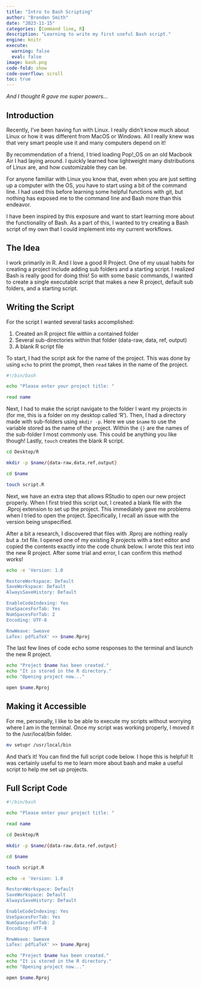 ```yaml
---
title: "Intro to Bash Scripting"
author: "Brenden Smith"
date: "2023-11-15"
categories: [Command line, R]
description: "Learning to write my first useful Bash script."
engine: knitr
execute: 
  warning: false
  eval: false
image: bash.png
code-fold: show
code-overflow: scroll
toc: true
---
```


*And I thought R gave me super powers...*

## Introduction

Recently, I've been having fun with Linux. I really didn't know much about Linux or how it was different from MacOS or Windows. All I really knew was that very smart people use it and many computers depend on it!

By recommendation of a friend, I tried loading Pop!\_OS on an old Macbook Air I had laying around. I quickly learned how lightweight many distributions of Linux are, and how customizable they can be.

For anyone familiar with Linux you know that, even when you are just setting up a computer with the OS, you have to start using a bit of the command line. I had used this before learning some helpful functions with git, but nothing has exposed me to the command line and Bash more than this endeavor.

I have been inspired by this exposure and want to start learning more about the functionality of Bash. As a part of this, I wanted to try creating a Bash script of my own that I could implement into my current workflows.

## The Idea

I work primarily in R. And I love a good R Project. One of my usual habits for creating a project include adding sub folders and a starting script. I realized Bash is really good for doing this! So with some basic commands, I wanted to create a single executable script that makes a new R project, default sub folders, and a starting script.

## Writing the Script

For the script I wanted several tasks accomplished:

1.  Created an R project file within a contained folder
2.  Several sub-directories within that folder (data-raw, data, ref, output)
3.  A blank R script file

To start, I had the script ask for the name of the project. This was done by using `echo` to print the prompt, then `read` takes in the name of the project.

```zsh
#!/bin/bash

echo "Please enter your project title: "

read name
```

Next, I had to make the script navigate to the folder I want my projects in (for me, this is a folder on my desktop called 'R'). Then, I had a directory made with sub-folders using `mkdir -p`. Here we use `$name` to use the variable stored as the name of the project. Within the `{}` are the names of the sub-folder I most commonly use. This could be anything you like though! Lastly, `touch` creates the blank R script.

```zsh
cd Desktop/R

mkdir -p $name/{data-raw,data,ref,output}

cd $name

touch script.R
```

Next, we have an extra step that allows RStudio to open our new project properly. When I first tried this script out, I created a blank file with the .Rproj extension to set up the project. This immediately gave me problems when I tried to open the project. Specifically, I recall an issue with the version being unspecified.

After a bit a research, I discovered that files with .Rproj are nothing really but a .txt file. I opened one of my existing R projects with a text editor and copied the contents exactly into the code chunk below. I wrote this text into the new R project. After some trial and error, I can confirm this method works!

```zsh

echo -e 'Version: 1.0

RestoreWorkspace: Default
SaveWorkspace: Default
AlwaysSaveHistory: Default

EnableCodeIndexing: Yes
UseSpacesForTab: Yes
NumSpacesForTab: 2
Encoding: UTF-8

RnwWeave: Sweave
LaTex: pdfLaTeX' >> $name.Rproj
```

The last few lines of code echo some responses to the terminal and launch the new R project.

```zsh
echo "Project $name has been created."
echo "It is stored in the R directory."
echo "Opening project now..."

open $name.Rproj
```

## Making it Accessible

For me, personally, I like to be able to execute my scripts without worrying where I am in the terminal. Once my script was working properly, I moved it to the /usr/local/bin folder.

```zsh
mv setupr /usr/local/bin
```

And that's it! You can find the full script code below. I hope this is helpful! It was certainly useful to me to learn more about bash and make a useful script to help me set up projects.

## Full Script Code

```zsh
#!/bin/bash

echo "Please enter your project title: "

read name

cd Desktop/R

mkdir -p $name/{data-raw,data,ref,output}

cd $name

touch script.R

echo -e 'Version: 1.0

RestoreWorkspace: Default
SaveWorkspace: Default
AlwaysSaveHistory: Default

EnableCodeIndexing: Yes
UseSpacesForTab: Yes
NumSpacesForTab: 2
Encoding: UTF-8

RnwWeave: Sweave
LaTex: pdfLaTeX' >> $name.Rproj

echo "Project $name has been created."
echo "It is stored in the R directory."
echo "Opening project now..."

open $name.Rproj
```
